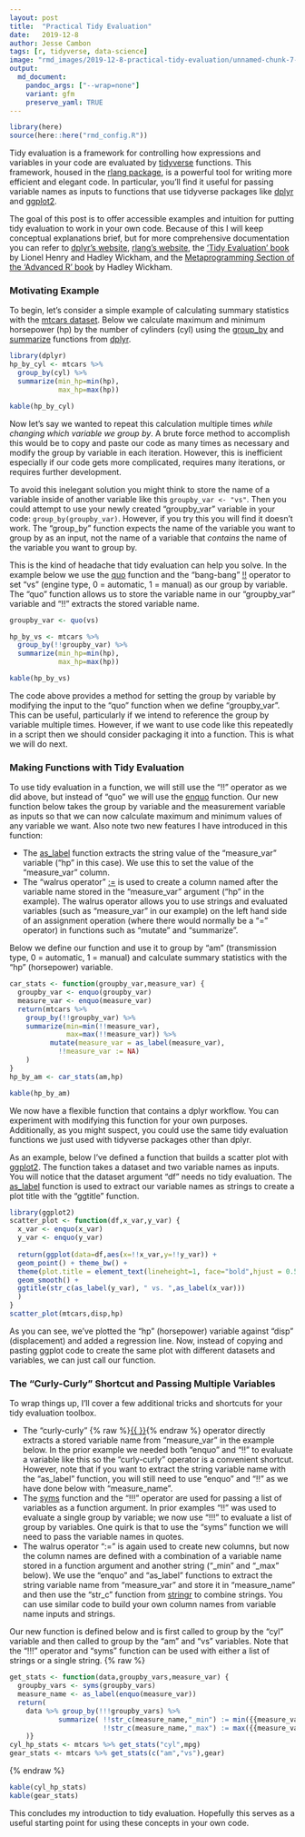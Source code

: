 ```yaml
---
layout: post
title:  "Practical Tidy Evaluation"
date:   2019-12-8
author: Jesse Cambon
tags: [r, tidyverse, data-science]
image: "rmd_images/2019-12-8-practical-tidy-evaluation/unnamed-chunk-7-1.png"
output: 
  md_document:
    pandoc_args: ["--wrap=none"]
    variant: gfm
    preserve_yaml: TRUE
---
```

```r
library(here)
source(here::here("rmd_config.R"))
``` 

Tidy evaluation is a framework for controlling how expressions and variables in your code are evaluated by [tidyverse](https://www.tidyverse.org/) functions. This framework, housed in the [rlang package](https://rlang.r-lib.org), is a powerful tool for writing more efficient and elegant code. In particular, you'll find it useful for passing variable names as inputs to functions that use tidyverse packages like [dplyr](https://dplyr.tidyverse.org/) and [ggplot2](https://ggplot2.tidyverse.org/).

The goal of this post is to offer accessible examples and intuition for putting tidy evaluation to work in your own code. Because of this I will keep conceptual explanations brief, but for more comprehensive documentation you can refer to [dplyr's website](https://dplyr.tidyverse.org/reference/tidyeval.html), [rlang's website](https://rlang.r-lib.org/), the ['Tidy Evaluation' book](https://tidyeval.tidyverse.org/) by Lionel Henry and Hadley Wickham, and the [Metaprogramming Section of the 'Advanced R' book](https://adv-r.hadley.nz/metaprogramming.html) by Hadley Wickham.

### Motivating Example

To begin, let's consider a simple example of calculating summary statistics with the [mtcars dataset](https://stat.ethz.ch/R-manual/R-devel/library/datasets/html/mtcars.html). Below we calculate maximum and minimum horsepower (hp) by the number of cylinders (cyl) using the [group_by](https://dplyr.tidyverse.org/reference/group_by.html) and [summarize](https://dplyr.tidyverse.org/reference/summarise.html) functions from [dplyr](https://dplyr.tidyverse.org/).

```r
library(dplyr)
hp_by_cyl <- mtcars %>% 
  group_by(cyl) %>%
  summarize(min_hp=min(hp),
            max_hp=max(hp))
```

```r
kable(hp_by_cyl)
```

Now let's say we wanted to repeat this calculation multiple times *while changing which variable we group by*. A brute force method to accomplish this would be to copy and paste our code as many times as necessary and modify the group by variable in each iteration. However, this is inefficient especially if our code gets more complicated, requires many iterations, or requires further development. 

To avoid this inelegant solution you might think to store the name of a variable inside of another variable like this `groupby_var <- "vs"`. Then you could attempt to use your newly created "groupby_var" variable in your code: `group_by(groupby_var)`. However, if you try this you will find it doesn't work. The "group_by" function expects the name of the variable you want to group by as an input, not the name of a variable that *contains* the name of the variable you want to group by. 

This is the kind of headache that tidy evaluation can help you solve. In the example below we use the [quo](https://rlang.r-lib.org/reference/quotation.html) function and the "bang-bang" [!!](https://rlang.r-lib.org/reference/nse-force.html) operator to set "vs" (engine type, 0 = automatic, 1 = manual) as our group by variable. The "quo" function allows us to store the variable name in our "groupby_var" variable and "!!" extracts the stored variable name.

```r
groupby_var <- quo(vs)

hp_by_vs <- mtcars %>% 
  group_by(!!groupby_var) %>%
  summarize(min_hp=min(hp),
            max_hp=max(hp))
```

```r
kable(hp_by_vs)
```

The code above provides a method for setting the group by variable by modifying the input to the "quo" function when we define "groupby_var". This can be useful, particularly if we intend to reference the group by variable multiple times. However, if we want to use code like this repeatedly in a script then we should consider packaging it into a function. This is what we will do next.

### Making Functions with Tidy Evaluation

To use tidy evaluation in a function, we will still use the "!!" operator as we did above, but instead of "quo" we will use the  [enquo](https://rlang.r-lib.org/reference/nse-defuse.html) function. Our new function below takes the group by variable and the measurement variable as inputs so that we can now calculate maximum and minimum values of any variable we want. Also note two new features I have introduced in this function:

* The [as_label](https://rlang.r-lib.org/reference/as_label.html) function extracts the string value of the "measure_var" variable ("hp" in this case). We use this to set the value of the "measure_var" column. 
* The "walrus operator" [:=](https://rlang.r-lib.org/reference/quasiquotation.html#forcing-names) is used to create a column named after the variable name stored in the "measure_var" argument ("hp" in the example). The walrus operator allows you to use strings and evaluated variables (such as "measure_var" in our example) on the left hand side of an assignment operation (where there would normally be a "=" operator) in functions such as "mutate" and "summarize".

Below we define our function and use it to group by "am" (transmission type, 0 = automatic, 1 = manual) and calculate summary statistics with the "hp" (horsepower) variable.

```r
car_stats <- function(groupby_var,measure_var) {
  groupby_var <- enquo(groupby_var)
  measure_var <- enquo(measure_var)
  return(mtcars %>% 
    group_by(!!groupby_var) %>%
    summarize(min=min(!!measure_var),
              max=max(!!measure_var)) %>%
          mutate(measure_var = as_label(measure_var),
            !!measure_var := NA)
    )
}
hp_by_am <- car_stats(am,hp)
```

```r
kable(hp_by_am)
```

We now have a flexible function that contains a dplyr workflow. You can experiment with modifying this function for your own purposes. Additionally, as you might suspect, you could use the same tidy evaluation functions we just used with tidyverse packages other than dplyr. 

As an example, below I've defined a function that builds a scatter plot with [ggplot2](https://ggplot2.tidyverse.org/). The function takes a dataset and two variable names as inputs. You will notice that the dataset argument "df" needs no tidy evaluation. The [as_label](https://rlang.r-lib.org/reference/as_label.html) function is used to extract our variable names as strings to create a plot title with the "ggtitle" function. 

```r
library(ggplot2)
scatter_plot <- function(df,x_var,y_var) {
  x_var <- enquo(x_var)
  y_var <- enquo(y_var)
  
  return(ggplot(data=df,aes(x=!!x_var,y=!!y_var)) + 
  geom_point() + theme_bw() + 
  theme(plot.title = element_text(lineheight=1, face="bold",hjust = 0.5)) +
  geom_smooth() +
  ggtitle(str_c(as_label(y_var), " vs. ",as_label(x_var)))
  )
}
scatter_plot(mtcars,disp,hp)
```

As you can see, we've plotted the "hp" (horsepower) variable against "disp" (displacement) and added a regression line. Now, instead of copying and pasting ggplot code to create the same plot with different datasets and variables, we can just call our function. 

### The "Curly-Curly" Shortcut and Passing Multiple Variables

To wrap things up, I'll cover a few additional tricks and shortcuts for your tidy evaluation toolbox.

* The "curly-curly" {% raw %}[{{ }}](https://www.tidyverse.org/blog/2019/06/rlang-0-4-0/){% endraw %} operator directly extracts a stored variable name from "measure_var" in the example below. In the prior example we needed both "enquo" and "!!" to evaluate a variable like this so the "curly-curly" operator is a convenient shortcut. However, note that if you want to extract the string variable name with the "as_label" function, you will still need to use "enquo" and "!!" as we have done below with "measure_name".
* The [syms](https://rlang.r-lib.org/reference/sym.html) function and the "!!!" operator are used for passing a list of variables as a function argument. In prior examples "!!" was used to evaluate a single group by variable; we now use "!!!" to evaluate a list of group by variables. One quirk is that to use the "syms" function we will need to pass the variable names in quotes.
* The walrus operator ":=" is again used to create new columns, but now the column names are defined with a combination of a variable name stored in a function argument and another string ("_min" and "_max" below). We use the "enquo" and "as_label" functions to extract the string variable name from "measure_var" and store it in "measure_name" and then use the "str_c" function from [stringr](https://stringr.tidyverse.org/) to combine strings. You can use similar code to build your own column names from variable name inputs and strings.

Our new function is defined below and is first called to group by the "cyl" variable and then called to group by the "am" and "vs" variables. Note that the "!!!" operator and "syms" function can be used with either a list of strings or a single string.
{% raw %}
```r
get_stats <- function(data,groupby_vars,measure_var) {
  groupby_vars <- syms(groupby_vars)
  measure_name <- as_label(enquo(measure_var))
  return( 
    data %>% group_by(!!!groupby_vars) %>%
            summarize( !!str_c(measure_name,"_min") := min({{measure_var}}),
                       !!str_c(measure_name,"_max") := max({{measure_var}}))
    )}
cyl_hp_stats <- mtcars %>% get_stats("cyl",mpg)
gear_stats <- mtcars %>% get_stats(c("am","vs"),gear)
```
{% endraw %}

```r
kable(cyl_hp_stats)
kable(gear_stats)
```

This concludes my introduction to tidy evaluation. Hopefully this serves as a useful starting point for using these concepts in your own code.